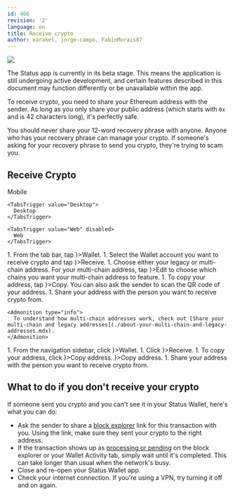```yaml
---
id: 466
revision: '2'
language: en
title: Receive crypto
author: earakel, jorge-campo, FabioMorais87
---
```


![](https://res.cloudinary.com/dhgck7ebz/image/upload/v1743500437/Help/Documentation%20Screens/Wallet/466/466_Header_Light.png)

<Admonition type="beta" status="Status app is currently in beta stage">
  The Status app is currently in its beta stage. This means the application is still undergoing active development, and certain features described in this document may function differently or be unavailable within the app.
</Admonition>

To receive crypto, you need to share your Ethereum address with the sender. As long as you only share your public address (which starts with `0x` and is 42 characters long), it's perfectly safe.

<Admonition type="caution">
  You should never share your 12-word recovery phrase with anyone. Anyone who has your recovery phrase can manage your crypto. If someone's asking for your recovery phrase to send you crypto, they're trying to scam you.
</Admonition>

## Receive Crypto

<Tabs defaultValue="Mobile">
  <TabsList size={32}>
    <TabsTrigger value="Mobile">
      Mobile
    </TabsTrigger>

    <TabsTrigger value="Desktop">
      Desktop
    </TabsTrigger>

    <TabsTrigger value="Web" disabled>
      Web
    </TabsTrigger>
  </TabsList>

  <TabsContent value="Mobile">
    1. From the tab bar, tap  <ContextTag icon={<WalletIcon />}>Wallet</ContextTag>.
    1. Select the Wallet account you want to receive crypto and tap <ContextTag icon={<ReceiveIcon />}>Receive</ContextTag>.
    1. Choose either your legacy or multi-chain address. For your multi-chain address, tap <ContextTag icon={<EditIcon />}>Edit</ContextTag> to choose which chains you want your multi-chain address to feature.
    1. To copy your address, tap <ContextTag icon={<CopyIcon />}>Copy</ContextTag>. You can also ask the sender to scan the QR code of your address.
    1. Share your address with the person you want to receive crypto from.

    <Admonition type="info">
      To understand how multi-chain addresses work, check out [Share your multi-chain and legacy addresses](./about-your-multi-chain-and-legacy-addresses.mdx).
    </Admonition>
  </TabsContent>

  <TabsContent value="Desktop">
    1. From the navigation sidebar, click <ContextTag icon={<WalletDesktopIcon />}>Wallet</ContextTag>.
    1. Click <ContextTag icon={<ReceiveDesktopIcon />}>Receive</ContextTag>.
    1. To copy your address, click <ContextTag icon={<CopyDesktopIcon />}>Copy address</ContextTag>. <ContextTag icon={<AdvancedIcon />}>Copy address</ContextTag>.
    1. Share your address with the person you want to receive crypto from.
  </TabsContent>
</Tabs>

## What to do if you don't receive your crypto

If someone sent you crypto and you can't see it in your Status Wallet, here's what you can do:

- Ask the sender to share a [block explorer](./understand-block-explorers.mdx) link for this transaction with you. Using the link, make sure they sent your crypto to the right address.
- If the transaction shows up as [processing or pending](./understand-transaction-confirmations-and-statuses.mdx) on the block explorer or your Wallet <ContextTag>Activity</ContextTag> tab, simply wait until it's completed. This can take longer than usual when the network's busy.
- Close and re-open your Status Wallet app.
- Check your internet connection. If you're using a VPN, try turning it off and on again.
